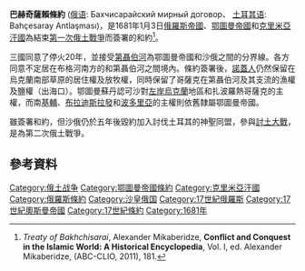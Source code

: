 '''巴赫奇薩賴條約''' ([[俄语|俄语]]: Бахчисарайский мирный договор、 [[土耳其语|土耳其语]]: Bahçesaray Antlaşması)，是1681年1月3日[[俄羅斯帝國|俄羅斯帝國]]、[[鄂圖曼帝國|鄂圖曼帝國]]和[[克里米亞汗國|克里米亞汗國]]為結束[[第一次俄土戰爭|第一次俄土戰爭]]而簽署的和約<ref>''Treaty of Bakhchisarai'', Alexander Mikaberidze, '''Conflict and Conquest in the Islamic World: A Historical Encyclopedia''', Vol. I, ed. Alexander Mikaberidze, (ABC-CLIO, 2011), 181. </ref>。

三國同意了停火20年，並接受[[第聶伯河|第聶伯河]]為鄂圖曼帝國和沙俄之間的分界線。各方同意不定居在布格河南方的和第聶伯河之間境內。條約簽署後，[[諾蓋人|諾蓋人]]仍然保留在烏克蘭南部草原的居住權及放牧權，同時保留了哥薩克在第聶伯河及其支流的漁權及鹽權（出海口）。鄂圖曼蘇丹認可沙對[[左岸烏克蘭|左岸烏克蘭]]地區和扎波羅熱哥薩克的主權，而南[[基輔|基輔]]、[[布拉迪斯拉發|布拉迪斯拉發]]和[[波多里亞|波多里亞]]的主權則依舊隸屬鄂圖曼帝國。

雖簽署和約，但沙俄仍於五年後毀約加入討伐土耳其的神聖同盟，參與[[大土耳其戰爭|討土大戰]]，是為第二次俄土戰爭。

==參考資料==
{{Reflist}}

{{奧斯曼帝國條約}}
[[Category:俄土战争|Category:俄土战争]]
[[Category:鄂圖曼帝國條約|Category:鄂圖曼帝國條約]]
[[Category:克里米亞汗國|Category:克里米亞汗國]]
[[Category:俄羅斯條約|Category:俄羅斯條約]]
[[Category:沙皇俄国|Category:沙皇俄国]]
[[Category:17世紀俄羅斯|Category:17世紀俄羅斯]]
[[Category:17世紀奧斯曼帝國|Category:17世紀奧斯曼帝國]]
[[Category:17世紀條約|Category:17世紀條約]]
[[Category:1681年|Category:1681年]]